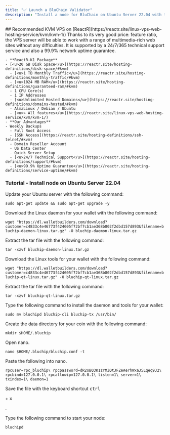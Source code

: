 ```yaml
---
title: "✅ Launch a BluChain Validator"
description: "Install a node for BluChain on Ubuntu Server 22.04 with the following tutorial."
---
```


<Info>
  ## Recommended KVM VPS on [ReactR](https://reactr.site/linux-vps-web-hosting-service/kvm/kvm-1/) 

  <Card title="ReactR-K8" icon="server" iconType="regular" href="https://reactr.site/linux-vps-web-hosting-service/kvm/kvm-8/" cta="$28.00/month">
    Thanks to its very good price: feature ratio, the VPS server will be able to work with a range of multimedia–rich web sites without any difficulties. It is supported by a 24/7/365 technical support service and also a 99.9% network uptime guarantee.

    - **ReactR-K1 Package**
    - [<u>20 GB Disk Space</u>](https://reactr.site/hosting-definitions/disk-space/#kvm)
      - [<u>1 TB Monthly Traffic</u>](https://reactr.site/hosting-definitions/monthly-traffic/#kvm)
      - [<u>1024 MB RAM</u>](https://reactr.site/hosting-definitions/guaranteed-ram/#kvm)
      - 1 CPU Core(s)
      - 1 IP Addresses
      - [<u>Unlimited Hosted Domains</u>](https://reactr.site/hosting-definitions/domains-hosted/#kvm)
      - AlmaLinux / Debian / Ubuntu
      - [<u>» All features</u>](https://reactr.site/linux-vps-web-hosting-service/kvm/kvm-1/)
    - **Our Advantages**
    - Weekly Backups
      - Full Root Access
      - [SSH Access](https://reactr.site/hosting-definitions/ssh-telnet/#kvm)
      - Domain Reseller Account
      - US Data Center
      - Quick Server Setup
      - [<u>24/7 Technical Support</u>](https://reactr.site/hosting-definitions/support/#kvm)
      - [<u>99.9% Uptime Guarantee</u>](https://reactr.site/hosting-definitions/service-uptime/#kvm)
  </Card>
</Info>

### **Tutorial - Install node on Ubuntu Server 22.04**

Update your Ubuntu server with the following command:

`sudo apt-get update && sudo apt-get upgrade -y`

Download the Linux daemon for your wallet with the following command:

`wget "https://dl.walletbuilders.com/download?customer=c4833c4e46773f424605f72bf7cb1ae368b802f2dbd157d893&filename=bluchip-daemon-linux.tar.gz" -O bluchip-daemon-linux.tar.gz`

Extract the tar file with the following command:

`tar -xzvf bluchip-daemon-linux.tar.gz`

Download the Linux tools for your wallet with the following command:

`wget "https://dl.walletbuilders.com/download?customer=c4833c4e46773f424605f72bf7cb1ae368b802f2dbd157d893&filename=bluchip-qt-linux.tar.gz" -O bluchip-qt-linux.tar.gz`

Extract the tar file with the following command:

`tar -xzvf bluchip-qt-linux.tar.gz`

Type the following command to install the daemon and tools for your wallet:

`sudo mv bluchipd bluchip-cli bluchip-tx /usr/bin/`

Create the data directory for your coin with the following command:

`mkdir $HOME/.bluchip`

Open nano.

`nano $HOME/.bluchip/bluchip.conf -t`

Paste the following into nano.

`rpcuser=rpc_bluchip\
rpcpassword=dR2oBQ3K1zYMZQtJFZeAerhWxaJ5Lqeq9J2\
rpcbind=127.0.0.1\
rpcallowip=127.0.0.1\
listen=1\
server=1\
txindex=1\
daemon=1`

Save the file with the keyboard shortcut <kbd>ctrl</kbd>

\+ <kbd>x</kbd>

.

Type the following command to start your node:

`bluchipd`